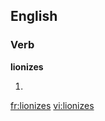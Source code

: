==English==

===Verb===
'''lionizes'''

# {{third-person singular of|[[lionize]]}}

[[fr:lionizes]]
[[vi:lionizes]]